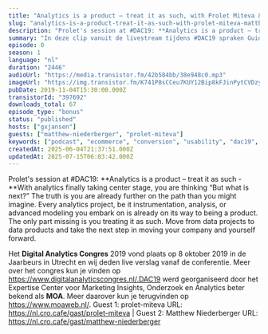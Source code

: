 ```yaml
---
title: "Analytics is a product – treat it as such, with Prolet Miteva & Matthew Niederberger"
slug: "analytics-is-a-product-treat-it-as-such-with-prolet-miteva-matthew-niederberger"
description: "Prolet's session at #DAC19: **Analytics is a product – treat it as such - **With analytics finally taking center stage, you are thinking “But what is next?” The truth is you are already further on the path than you might imagine. Every analytics project, be it instrumentation, analysis, or advanced modeling you embark on is already on its way to being a product. The only part missing is you treating it as such. Move from data projects to data products and take the next step in moving your company and yourself forward.\n \nHet **Digital Analytics Congres** 2019 vond plaats op 8 oktober 2019 in de Jaarbeurs in Utrecht en wij deden live verslag vanaf de conferentie. Meer over het congres kun je vinden op https://www.digitalanalyticscongres.nl/.DAC19 werd georganiseerd door het Expertise Center voor Marketing Insights, Onderzoek en Analytics beter bekend als **MOA**. Meer daarover kun je terugvinden op https://www.moaweb.nl/. Guest 1: prolet-miteva URL: https://nl.cro.cafe/gast/prolet-miteva | Guest 2: Matthew Niederberger URL: https://nl.cro.cafe/gast/matthew-niederberger"
summary: "In deze clip vanuit de livestream tijdens #DAC19 spraken Guido en Bart met Matthew Niederberger van Tagticians en Prolet Miteva van Autodesk."
episode: 0
season: 1
language: "nl"
duration: "2446"
audioUrl: "https://media.transistor.fm/42b584bb/38e948c0.mp3"
imageUrl: "https://img.transistor.fm/K741P8sCCeu7KUY12Bip8kFJinPytCVDzyU9vGaxsf8/rs:fill:3000:3000:1/q:60/aHR0cHM6Ly9pbWct/dXBsb2FkLXByb2R1/Y3Rpb24udHJhbnNp/c3Rvci5mbS8wMWE5/ZjA2OTQ5M2RiODQ2/MWNjNTZkN2U4MWU2/MzNiOS5qcGVn.webp"
pubDate: 2019-11-04T15:30:00.000Z
transistorId: "397692"
downloads_total: 67
episode_type: "bonus"
status: "published"
hosts: ["gxjansen"]
guests: ["matthew-niederberger", "prolet-miteva"]
keywords: ["podcast", "ecommerce", "conversion", "usability", "dac19", "moa", "livestream"]
createdAt: 2025-06-04T21:37:51.000Z
updatedAt: 2025-07-15T06:03:42.000Z
---
```


Prolet's session at #DAC19: **Analytics is a product – treat it as such - **With analytics finally taking center stage, you are thinking “But what is next?” The truth is you are already further on the path than you might imagine. Every analytics project, be it instrumentation, analysis, or advanced modeling you embark on is already on its way to being a product. The only part missing is you treating it as such. Move from data projects to data products and take the next step in moving your company and yourself forward.
 
Het **Digital Analytics Congres** 2019 vond plaats op 8 oktober 2019 in de Jaarbeurs in Utrecht en wij deden live verslag vanaf de conferentie. Meer over het congres kun je vinden op https://www.digitalanalyticscongres.nl/.DAC19 werd georganiseerd door het Expertise Center voor Marketing Insights, Onderzoek en Analytics beter bekend als **MOA**. Meer daarover kun je terugvinden op https://www.moaweb.nl/. Guest 1: prolet-miteva URL: https://nl.cro.cafe/gast/prolet-miteva | Guest 2: Matthew Niederberger URL: https://nl.cro.cafe/gast/matthew-niederberger

